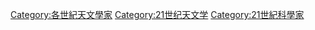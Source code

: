 [[Category:各世紀天文學家|Category:各世紀天文學家]]
[[Category:21世纪天文学|Category:21世纪天文学]]
[[Category:21世紀科學家|Category:21世紀科學家]]